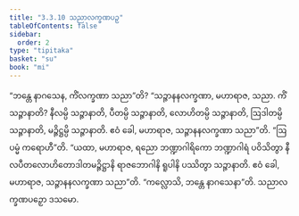```yaml
---
title: "3.3.10 သညာလက္ခဏပဉှ"
tableOfContents: false
sidebar:
  order: 2
type: "tipitaka"
basket: "su"
book: "mi"
---
```



<DynamicBreadcrumb />

<Division number="58" book="mi">

<Paragraph number="292" book="mi">
“ဘန္တေ နာဂသေန, ကိံလက္ခဏာ သညာ”တိ? “သဉ္ဇာနနလက္ခဏာ, မဟာရာဇ, သညာ. ကိံ သဉ္ဇာနာတိ? နီလမ္ပိ သဉ္ဇာနာတိ, ပီတမ္ပိ သဉ္ဇာနာတိ, လောဟိတမ္ပိ သဉ္ဇာနာတိ, ဩဒါတမ္ပိ သဉ္ဇာနာတိ, မဉ္ဇိဋ္ဌမ္ပိ သဉ္ဇာနာတိ. ဧဝံ ခေါ, မဟာရာဇ, သဉ္ဇာနနလက္ခဏာ သညာ”တိ.
</Paragraph>

<Paragraph number="293" book="mi">
“ဩပမ္မံ ကရောဟီ”တိ. “ယထာ, မဟာရာဇ, ရညော ဘဏ္ဍာဂါရိကော ဘဏ္ဍာဂါရံ ပဝိသိတွာ နီလပီတလောဟိတောဒါတမဉ္ဇိဋ္ဌာနိ ရာဇဘောဂါနိ ရူပါနိ ပဿိတွာ သဉ္ဇာနာတိ. ဧဝံ ခေါ, မဟာရာဇ, သဉ္ဇာနနလက္ခဏာ သညာ”တိ.
</Paragraph>

<Paragraph number="294" book="mi">
“ကလ္လောသိ, ဘန္တေ နာဂသေနာ”တိ.

</Paragraph>
</Division>

<Paragraph number="295" type="center" book="mi">
သညာလက္ခဏပဉှော ဒသမော.
</Paragraph>